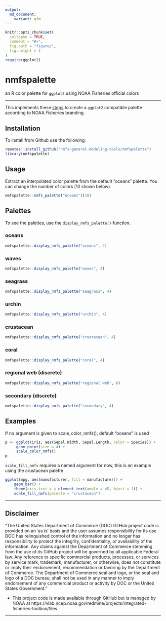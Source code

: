 ```yaml
---
output: 
  md_document:
    variant: gfm
---
```


<!-- README.md is generated from README.Rmd. Please edit that file -->

```r
knitr::opts_chunk$set(
  collapse = TRUE,
  comment = "#>",
  fig.path = "figure/",
  fig.height = 1
)
require(ggplot2)
```

# nmfspalette

an R color palette for `ggplot2` using NOAA Fisheries official colors

**************
This implements these [steps](https://drsimonj.svbtle.com/creating-corporate-colour-palettes-for-ggplot2) to create a `ggplot2` compatible palette according to NOAA Fisheries branding.

## Installation 

To install from Github use the following:
```r
remotes::install_github("nmfs-general-modeling-tools/nmfspalette")
library(nmfspalette)
```


## Usage 
Extract an interpolated color palette from the default "oceans" palette. You can change the number of colors (10 shown below).
```r
nmfspalette::nmfs_palette("oceans")(10)
```

## Palettes
To see the palettes, use the `display_nmfs_palette()` function.

### oceans
```r
nmfspalette::display_nmfs_palette("oceans", 4)
```

### waves
```r
nmfspalette::display_nmfs_palette("waves", 4)
```

### seagrass
```r
nmfspalette::display_nmfs_palette("seagrass", 4)
```

### urchin
```r
nmfspalette::display_nmfs_palette("urchin", 4)
```

### crustacean
```r
nmfspalette::display_nmfs_palette("crustacean", 4)
```

### coral
```r
nmfspalette::display_nmfs_palette("coral", 4)
```

### regional web (discrete)
```r
nmfspalette::display_nmfs_palette("regional web", 6)
```

### secondary (discrete)
```r
nmfspalette::display_nmfs_palette("secondary", 4)
```
## Examples

If no argument is given to scale_color_nmfs(), default "oceans" is used

```r
p <- ggplot(iris, aes(Sepal.Width, Sepal.Length, color = Species)) +
     geom_point(size = 4) +
     scale_color_nmfs()
p
```

`scale_fill_nmfs` requires a named argument for now, this is an example using the crustacean palette
```r
ggplot(mpg, aes(manufacturer, fill = manufacturer)) +
    geom_bar() +
    theme(axis.text.x = element_text(angle = 45, hjust = 1)) +
    scale_fill_nmfs(palette = "crustacean")
```

**************

## Disclaimer

“The United States Department of Commerce (DOC) GitHub project code is provided on an ‘as is’ basis and the user assumes responsibility for its use. DOC has relinquished control of the information and no longer has responsibility to protect the integrity, confidentiality, or availability of the information. Any claims against the Department of Commerce stemming from the use of its GitHub project will be governed by all applicable Federal law. Any reference to specific commercial products, processes, or services by service mark, trademark, manufacturer, or otherwise, does not constitute or imply their endorsement, recommendation or favoring by the Department of Commerce. The Department of Commerce seal and logo, or the seal and logo of a DOC bureau, shall not be used in any manner to imply endorsement of any commercial product or activity by DOC or the United States Government.”

- This project code is made available through GitHub but is managed by NOAA at
 https://vlab.ncep.noaa.gov/redmine/projects/integrated-fisheries-toolbox/files

***** *******